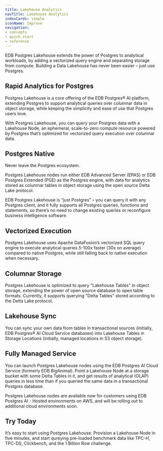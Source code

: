 ```yaml
---
title: Lakehouse Analytics
navTitle: Lakehouse Analytics
indexCards: simple
iconName: Improve
navigation:
- concepts
- quick_start
- reference
---
```


EDB Postgres Lakehouse extends the power of Postgres to analytical workloads,
by adding a vectorized query engine and separating storage from compute. Building
a Data Lakehouse has never been easier – just use Postgres.

## Rapid Analytics for Postgres

Postgres Lakehouse is a core offering of the EDB Postgres® AI platform, extending
Postgres to support analytical queries over columnar data in object storage,
while keeping the simplicity and ease of use that Postgres users love.

With Postgres Lakehouse, you can query your Postgres data with a Lakehouse Node,
an ephemeral, scale-to-zero compute resource powered by Postgres that’s optimized for
vectorized query execution over columnar data.

## Postgres Native

Never leave the Postgres ecosystem.

Postgres Lakehouse nodes run either EDB Advanced Server (EPAS) or EDB Postgres
Extended (PGE) as the Postgres engine, with data for analytics stored as
columnar tables in object storage using the open source Delta Lake protocol.

EDB Postgres Lakehouse is “just Postgres” – you can query it with any Postgres
client, and it fully supports all Postgres queries, functions and statements, so
there’s no need to change existing queries or reconfigure business
intelligence software.

## Vectorized Execution

Postgres Lakehouse uses Apache DataFusion’s vectorized SQL query engine to
execute analytical queries 5-100x faster (30x on average) compared to native
Postgres, while still falling back to native execution when necessary.

## Columnar Storage

Postgres Lakehouse is optimized to query "Lakehouse Tables" in object storage,
extending the power of open source database to open table formats. Currently,
it supports querying "Delta Tables" stored according to the Delta Lake protocol.

## Lakehouse Sync

You can sync your own data from tables in transactional sources (initially, EDB
Postgres® AI Cloud Service databases) into Lakehouse Tables in Storage Locations
(initially, managed locations in S3 object storage).

## Fully Managed Service

You can launch Postgres Lakehouse nodes using the EDB Postgres AI Cloud
Service (formerly EDB BigAnimal). Point a Lakehouse Node at a storage bucket
with some Delta Tables in it, and get results of analytical (OLAP) queries in
less time than if you queried the same data in a transactional Postgres database.

Postgres Lakehouse nodes are available now for customers using
EDB Postgres AI - Hosted environments on AWS, and will be rolling out
to additional cloud environments soon.

## Try Today

It’s easy to start using Postgres Lakehouse. Provision a Lakehouse Node in five
minutes, and start qureying pre-loaded benchmark data like TPC-H, TPC-DS,
Clickbench, and the 1 Billion Row challenge.

